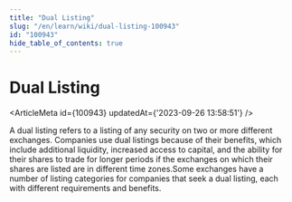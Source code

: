 ```yaml
---
title: "Dual Listing"
slug: "/en/learn/wiki/dual-listing-100943"
id: "100943"
hide_table_of_contents: true
---
```



# Dual Listing

<ArticleMeta id={100943} updatedAt={'2023-09-26 13:58:51'} />
<div className='border-solid border-b border-t-0 my-4 border-[var(--ifm-color-gray-300)]' />

A dual listing refers to a listing of any security on two or more different exchanges. Companies use dual listings because of their benefits, which include additional liquidity, increased access to capital, and the ability for their shares to trade for longer periods if the exchanges on which their shares are listed are in different time zones.Some exchanges have a number of listing categories for companies that seek a dual listing, each with different requirements and benefits.
